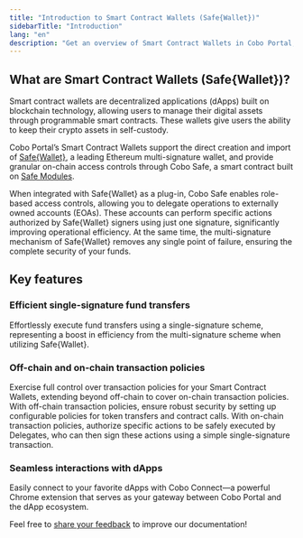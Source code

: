 ```yaml
---
title: "Introduction to Smart Contract Wallets (Safe{Wallet})"
sidebarTitle: "Introduction"
lang: "en"
description: "Get an overview of Smart Contract Wallets in Cobo Portal, designed to enhance digital asset management and security."
---
```


## What are Smart Contract Wallets (Safe&#123;Wallet&#125;)?

Smart contract wallets are decentralized applications (dApps) built on blockchain technology, allowing users to manage their digital assets through programmable smart contracts. These wallets give users the ability to keep their crypto assets in self-custody.

Cobo Portal’s Smart Contract Wallets support the direct creation and import of [Safe&#123;Wallet&#125;](https://safe.global/wallet), a leading Ethereum multi-signature wallet, and provide granular on-chain access controls through Cobo Safe, a smart contract built on [Safe Modules](https://docs.safe.global/advanced/smart-account-modules).

When integrated with Safe&#123;Wallet&#125; as a plug-in, Cobo Safe enables role-based access controls, allowing you to delegate operations to externally owned accounts (EOAs). These accounts can perform specific actions authorized by Safe&#123;Wallet&#125; signers using just one signature, significantly improving operational efficiency. At the same time, the multi-signature mechanism of Safe&#123;Wallet&#125; removes any single point of failure, ensuring the complete security of your funds.

## Key features

### Efficient single-signature fund transfers
Effortlessly execute fund transfers using a single-signature scheme, representing a boost in efficiency from the multi-signature scheme when utilizing Safe&#123;Wallet&#125;.

### Off-chain and on-chain transaction policies
Exercise full control over transaction policies for your Smart Contract Wallets, extending beyond off-chain to cover on-chain transaction policies. With off-chain transaction policies, ensure robust security by setting up configurable policies for token transfers and contract calls. With on-chain transaction policies, authorize specific actions to be safely executed by Delegates, who can then sign these actions using a simple single-signature transaction.

### Seamless interactions with dApps
Easily connect to your favorite dApps with Cobo Connect—a powerful Chrome extension that serves as your gateway between Cobo Portal and the dApp ecosystem.

<Tip>Feel free to [share your feedback](https://forms.zohopublic.com/cobo/form/DocumentFeedbackForm/formperma/QvLOhxJv1_JMsJ-1dleZ8Itb_7rzN-LtgvsDdxosoVI?referrername=manuals) to improve our documentation!</Tip>